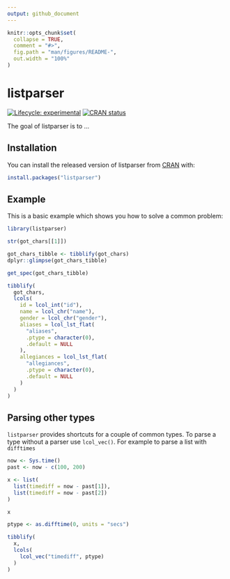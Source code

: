 ```yaml
---
output: github_document
---
```


<!-- README.md is generated from README.Rmd. Please edit that file -->

```r
knitr::opts_chunk$set(
  collapse = TRUE,
  comment = "#>",
  fig.path = "man/figures/README-",
  out.width = "100%"
)
```

# listparser

<!-- badges: start -->
[![Lifecycle: experimental](https://img.shields.io/badge/lifecycle-experimental-orange.svg)](https://www.tidyverse.org/lifecycle/#experimental)
[![CRAN status](https://www.r-pkg.org/badges/version/listparser)](https://CRAN.R-project.org/package=listparser)
<!-- badges: end -->

The goal of listparser is to ...

## Installation

You can install the released version of listparser from [CRAN](https://CRAN.R-project.org) with:

``` r
install.packages("listparser")
```

## Example

This is a basic example which shows you how to solve a common problem:

```r
library(listparser)

str(got_chars[[1]])
```

```r
got_chars_tibble <- tibblify(got_chars)
dplyr::glimpse(got_chars_tibble)
```

```r
get_spec(got_chars_tibble)
```

```r
tibblify(
  got_chars,
  lcols(
    id = lcol_int("id"),
    name = lcol_chr("name"),
    gender = lcol_chr("gender"),
    aliases = lcol_lst_flat(
      "aliases",
      .ptype = character(0),
      .default = NULL
    ),
    allegiances = lcol_lst_flat(
      "allegiances",
      .ptype = character(0),
      .default = NULL
    )
  )
)
```



## Parsing other types

`listparser` provides shortcuts for a couple of common types. To parse a type without a parser use `lcol_vec()`. For example to parse a list with `difftimes`

```r
now <- Sys.time()
past <- now - c(100, 200)

x <- list(
  list(timediff = now - past[1]),
  list(timediff = now - past[2])
)

x
```



```r
ptype <- as.difftime(0, units = "secs")

tibblify(
  x,
  lcols(
    lcol_vec("timediff", ptype)
  )
)
```


